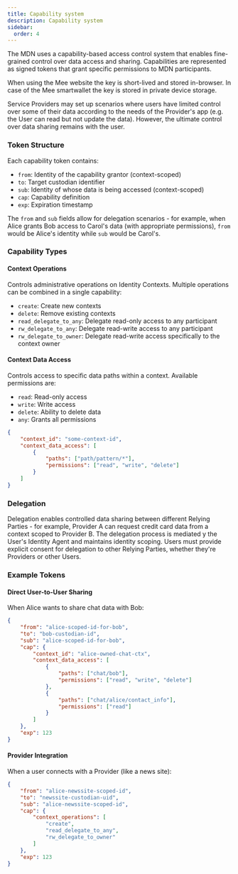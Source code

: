 ```yaml
---
title: Capability system
description: Capability system
sidebar:
  order: 4
---
```


The MDN uses a capability-based access control system that enables fine-grained control over data access and sharing. Capabilities are represented as signed tokens that grant specific permissions to MDN participants.

When using the Mee website the key is short-lived and stored in-browser. In case of the Mee smartwallet the key is stored in private device storage.

Service Providers may set up scenarios where users have limited control over some of their data according to the needs of the Provider's app (e.g. the User can read but not update the data). However, the ultimate control over data sharing remains with the user. 

### Token Structure

Each capability token contains:

* `from`: Identity of the capability grantor (context-scoped)
* `to`: Target custodian identifier
* `sub`: Identity of whose data is being accessed (context-scoped)
* `cap`: Capability definition
* `exp`: Expiration timestamp

The `from` and `sub` fields allow for delegation scenarios - for example, when Alice grants Bob access to Carol's data (with appropriate permissions), `from` would be Alice's identity while `sub` would be Carol's.

### Capability Types

#### Context Operations

Controls administrative operations on Identity Contexts. Multiple operations can be combined in a single capability:

* `create`: Create new contexts
* `delete`: Remove existing contexts
* `read_delegate_to_any`: Delegate read-only access to any participant
* `rw_delegate_to_any`: Delegate read-write access to any participant
* `rw_delegate_to_owner`: Delegate read-write access specifically to the context owner

#### Context Data Access

Controls access to specific data paths within a context. Available permissions are:

* `read`: Read-only access
* `write`: Write access
* `delete`: Ability to delete data
* `any`: Grants all permissions

```json
{
    "context_id": "some-context-id",
    "context_data_access": [
        {
            "paths": ["path/pattern/*"],
            "permissions": ["read", "write", "delete"]
        }
    ]
}
```

### Delegation

Delegation enables controlled data sharing between different Relying Parties - for example, Provider A can request credit card data from a context scoped to Provider B. The delegation process is mediated y the User's Identity Agent and maintains identity scoping. Users must provide explicit consent for delegation to other Relying Parties, whether they're Providers or other Users.

### Example Tokens

#### Direct User-to-User Sharing

When Alice wants to share chat data with Bob:

```json
{
    "from": "alice-scoped-id-for-bob",
    "to": "bob-custodian-id",
    "sub": "alice-scoped-id-for-bob",
    "cap": {
        "context_id": "alice-owned-chat-ctx",
        "context_data_access": [
            {
                "paths": ["chat/bob"],
                "permissions": ["read", "write", "delete"]
            },
            {
                "paths": ["chat/alice/contact_info"],
                "permissions": ["read"]
            }
        ]
    },
    "exp": 123
}
```

#### Provider Integration

When a user connects with a Provider (like a news site):

```json
{
    "from": "alice-newssite-scoped-id",
    "to": "newssite-custodian-uid",
    "sub": "alice-newssite-scoped-id",
    "cap": {
        "context_operations": [
            "create",
            "read_delegate_to_any",
            "rw_delegate_to_owner"
        ]
    },
    "exp": 123
}
```

###
